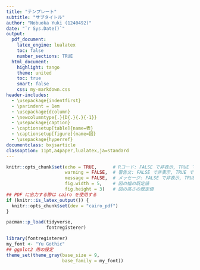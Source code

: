 ```yaml
---
title: "テンプレート"
subtitle: "サブタイトル"
author: "Nobuoka Yuki (1240492)"
date: "`r Sys.Date()`"
output:
  pdf_document:
    latex_engine: lualatex
    toc: false
    number_sections: TRUE
  html_document:
    highlight: tango
    theme: united
    toc: true
    smart: false
    css: my-markdown.css
header-includes:
  - \usepackage{indentfirst}
  - \parindent = 1em
  - \usepackage{dcolumn}
  - \newcolumntype{.}{D{.}{.}{-1}}
  - \usepackage{caption}
  - \captionsetup[table]{name=表}
  - \captionsetup[figure]{name=図}
  - \usepackage{hyperref}
documentclass: bxjsarticle
classoption: 11pt,a4paper,lualatex,ja=standard
---
```


```r
knitr::opts_chunk$set(echo = TRUE,      # Rコード: FALSE で非表示, TRUE で表示
                      warning = FALSE,  # 警告文: FALSE で非表示, TRUE で表示
                      message = FALSE,  # メッセージ: FALSE で非表示, TRUE で表示
                      fig.width = 5,    # 図の幅の既定値
                      fig.height = 3)   # 図の高さの既定値
## PDF に出力する際は cairo を使用する
if (knitr::is_latex_output()) {
  knitr::opts_chunk$set(dev = "cairo_pdf")
}
```


```r
pacman::p_load(tidyverse, 
               fontregisterer)
```


```r
library(fontregisterer)
my_font <- "Yu Gothic"
## ggplot2 用の設定
theme_set(theme_gray(base_size = 9,
                     base_family = my_font))
```

